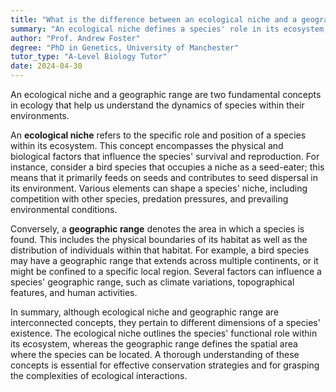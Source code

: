 ```yaml
---
title: "What is the difference between an ecological niche and a geographic range?"
summary: "An ecological niche defines a species' role in its ecosystem, whereas a geographic range indicates the specific area where the species is found."
author: "Prof. Andrew Foster"
degree: "PhD in Genetics, University of Manchester"
tutor_type: "A-Level Biology Tutor"
date: 2024-04-30
---
```


An ecological niche and a geographic range are two fundamental concepts in ecology that help us understand the dynamics of species within their environments.

An **ecological niche** refers to the specific role and position of a species within its ecosystem. This concept encompasses the physical and biological factors that influence the species' survival and reproduction. For instance, consider a bird species that occupies a niche as a seed-eater; this means that it primarily feeds on seeds and contributes to seed dispersal in its environment. Various elements can shape a species' niche, including competition with other species, predation pressures, and prevailing environmental conditions.

Conversely, a **geographic range** denotes the area in which a species is found. This includes the physical boundaries of its habitat as well as the distribution of individuals within that habitat. For example, a bird species may have a geographic range that extends across multiple continents, or it might be confined to a specific local region. Several factors can influence a species' geographic range, such as climate variations, topographical features, and human activities.

In summary, although ecological niche and geographic range are interconnected concepts, they pertain to different dimensions of a species' existence. The ecological niche outlines the species' functional role within its ecosystem, whereas the geographic range defines the spatial area where the species can be located. A thorough understanding of these concepts is essential for effective conservation strategies and for grasping the complexities of ecological interactions.
    